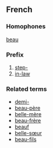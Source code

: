 ==French==

===Homophones===
[[beau]]
===Prefix===
# [[step-]]
# [[in-law]]
===Related terms===
*[[demi-]]
*[[beau-père]]
*[[belle-mère]]
*[[beau-frère]]
*[[beauf]]
*[[belle-sœur]]
*[[beau-fils]]